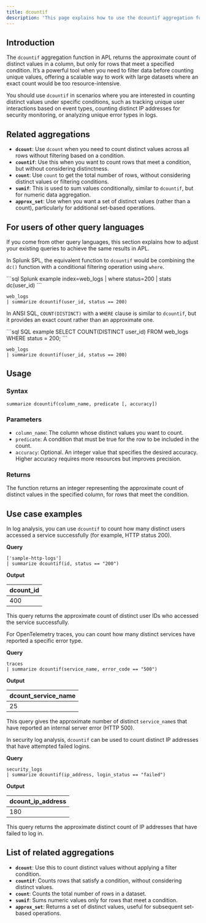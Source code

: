 ```yaml
---
title: dcountif
description: 'This page explains how to use the dcountif aggregation function in APL.'
---
```


## Introduction

The `dcountif` aggregation function in APL returns the approximate count of distinct values in a column, but only for rows that meet a specified condition. It’s a powerful tool when you need to filter data before counting unique values, offering a scalable way to work with large datasets where an exact count would be too resource-intensive.

You should use `dcountif` in scenarios where you are interested in counting distinct values under specific conditions, such as tracking unique user interactions based on event types, counting distinct IP addresses for security monitoring, or analyzing unique error types in logs.

## Related aggregations

- **`dcount`**: Use `dcount` when you need to count distinct values across all rows without filtering based on a condition.
- **`countif`**: Use this when you want to count rows that meet a condition, but without considering distinctness.
- **`count`**: Use `count` to get the total number of rows, without considering distinct values or filtering conditions.
- **`sumif`**: This is used to sum values conditionally, similar to `dcountif`, but for numeric data aggregation.
- **`approx_set`**: Use when you want a set of distinct values (rather than a count), particularly for additional set-based operations.

## For users of other query languages

If you come from other query languages, this section explains how to adjust your existing queries to achieve the same results in APL.

<AccordionGroup>
<Accordion title="Splunk SPL users">

In Splunk SPL, the equivalent function to `dcountif` would be combining the `dc()` function with a conditional filtering operation using `where`.

<CodeGroup>
```sql Splunk example
index=web_logs | where status=200 | stats dc(user_id)
```

```kusto APL equivalent
web_logs
| summarize dcountif(user_id, status == 200)
```
</CodeGroup>

</Accordion>
<Accordion title="ANSI SQL users">

In ANSI SQL, `COUNT(DISTINCT)` with a `WHERE` clause is similar to `dcountif`, but it provides an exact count rather than an approximate one.

<CodeGroup>
```sql SQL example
SELECT COUNT(DISTINCT user_id) 
FROM web_logs
WHERE status = 200;
```

```kusto APL equivalent
web_logs
| summarize dcountif(user_id, status == 200)
```
</CodeGroup>

</Accordion>
</AccordionGroup>

## Usage

### Syntax

```kusto
summarize dcountif(column_name, predicate [, accuracy])
```

### Parameters

- `column_name`: The column whose distinct values you want to count.
- `predicate`: A condition that must be true for the row to be included in the count.
- `accuracy`: Optional. An integer value that specifies the desired accuracy. Higher accuracy requires more resources but improves precision.

### Returns

The function returns an integer representing the approximate count of distinct values in the specified column, for rows that meet the condition.

## Use case examples

<Tabs>
<Tab title="Log analysis">

In log analysis, you can use `dcountif` to count how many distinct users accessed a service successfully (for example, HTTP status 200).

**Query**

```kusto
['sample-http-logs']
| summarize dcountif(id, status == "200")
```

**Output**

| dcount_id |
|----------------|
| 400            |

This query returns the approximate count of distinct user IDs who accessed the service successfully.

</Tab>
<Tab title="OpenTelemetry traces">

For OpenTelemetry traces, you can count how many distinct services have reported a specific error type.

**Query**

```kusto
traces
| summarize dcountif(service_name, error_code == "500")
```

**Output**

| dcount_service_name |
|---------------------|
| 25                  |

This query gives the approximate number of distinct `service_name`s that have reported an internal server error (HTTP 500).

</Tab>
<Tab title="Security logs">

In security log analysis, `dcountif` can be used to count distinct IP addresses that have attempted failed logins.

**Query**

```kusto
security_logs
| summarize dcountif(ip_address, login_status == "failed")
```

**Output**

| dcount_ip_address |
|-------------------|
| 180               |

This query returns the approximate distinct count of IP addresses that have failed to log in.

</Tab>
</Tabs>

## List of related aggregations

- **`dcount`**: Use this to count distinct values without applying a filter condition.
- **`countif`**: Counts rows that satisfy a condition, without considering distinct values.
- **`count`**: Counts the total number of rows in a dataset.
- **`sumif`**: Sums numeric values only for rows that meet a condition.
- **`approx_set`**: Returns a set of distinct values, useful for subsequent set-based operations.